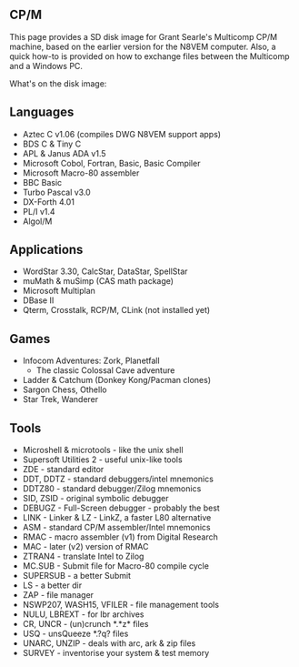 == CP/M ==

This page provides a SD disk image for Grant Searle's Multicomp CP/M machine, based on the earlier version for the N8VEM computer. Also, a quick how-to is provided on how to exchange files between the Multicomp and a Windows PC.

What's on the disk image:

== Languages ==

* Aztec C v1.06 (compiles DWG N8VEM support apps)
* BDS C & Tiny C
* APL & Janus ADA v1.5
* Microsoft Cobol, Fortran, Basic, Basic Compiler
* Microsoft Macro-80 assembler
* BBC Basic
* Turbo Pascal v3.0
* DX-Forth 4.01
* PL/I v1.4
* Algol/M

== Applications ==

* WordStar 3.30, CalcStar, DataStar, SpellStar
* muMath & muSimp (CAS math package)
* Microsoft Multiplan
* DBase II
* Qterm, Crosstalk, RCP/M, CLink (not installed yet)

== Games ==

* Infocom Adventures: Zork, Planetfall
** The classic Colossal Cave adventure
* Ladder & Catchum (Donkey Kong/Pacman clones)
* Sargon Chess, Othello
* Star Trek, Wanderer

== Tools ==

* Microshell & microtools - like the unix shell
* Supersoft Utilities 2 - useful unix-like tools
* ZDE - standard editor
* DDT, DDTZ - standard debuggers/intel mnemonics
* DDTZ80 - standard debugger/Zilog mnemonics
* SID, ZSID - original symbolic debugger
* DEBUGZ - Full-Screen debugger - probably the best
* LINK - Linker & LZ - LinkZ, a faster L80 alternative
* ASM - standard CP/M assembler/Intel mnemonics
* RMAC - macro assembler (v1) from Digital Research
* MAC - later (v2) version of RMAC
* ZTRAN4 - translate Intel to Zilog
* MC.SUB - Submit file for Macro-80 compile cycle
* SUPERSUB - a better Submit
* LS - a better dir
* ZAP - file manager
* NSWP207, WASH15, VFILER - file management tools
* NULU, LBREXT - for lbr archives
* CR, UNCR - (un)crunch *.*z* files
* USQ - unsQueeze *.?q? files
* UNARC, UNZIP - deals with arc, ark & zip files
* SURVEY - inventorise your system & test memory
